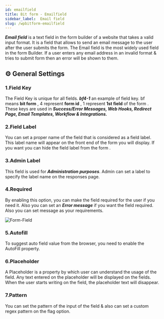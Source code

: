 ```yaml
---
id: emailfield
title: Bit form - Emailfield
sidebar_label:  Email field
slug: /wpbitform-emailfield
---
```



***Email field*** is a text field in the form builder of a website that takes a valid input format. It is a field that allows to send an email message to the user after the user submits the form. The Email field is the most widely used field in the form Builder. If a user enters any email address in an invalid format & tries to submit form then an error will be shown to them.


## ⚙ General Settings 

### 1.Field Key
The Field Key is unique for all fields. **_bf4-1_** an example of field key. bf means **bit form** , 4 represent **form id** , 1 represent **1st field** of the form . These keys are used in **_Success/Error Messages, Web Hooks, Redirect Page, Email Templates, Workflow & Integrations._**
### 2.Field Label
You can set a proper name of the field that is considered as a field label. This label name will appear on the front end of the form you will display. If you want you can hide the field label from the form .
### 3.Admin Label 
This field is used for **_Administration purposes_**. Admin can set a label to specify the label name on the responses page.
### 4.Required
By enabling this option, you can make the field required for the user if you need it. Also you can set an **_Error message_** if you want the field required. Also you can set message as your requirements.

<Image
  src="Field-Types/Email-field-Bit-Form"
  alt="Form-Field"
  w="1900"
  h="400"
/>

### 5.Autofill 
To suggest auto field value from the browser, you need to enable the AutoFill property.
### 6.Placeholder
A Placeholder is a property by which user can understand the usage of the field. Any text entered on the placeholder will be displayed on the fields. When the user starts writing on the field, the placeholder text will disappear.
### 7.Pattern
You can set the pattern of the input of the field & also can set a custom regex pattern on the flag option.
